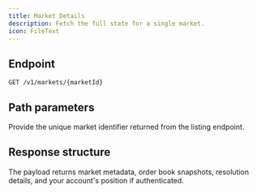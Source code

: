 ```yaml
---
title: Market Details
description: Fetch the full state for a single market.
icon: FileText
---
```


## Endpoint

`GET /v1/markets/{marketId}`

## Path parameters

Provide the unique market identifier returned from the listing endpoint.

## Response structure

The payload returns market metadata, order book snapshots, resolution details, and your account's position if authenticated.

